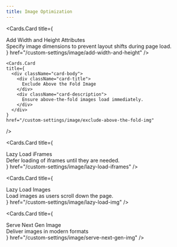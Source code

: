 ```yaml
---
title: Image Optimization
---   
```



<style jsx global>{`
  .cards-container{
    display: flex;
    flex-direction: column;
  }

  .card-body .card-title{
    font-size: 18px;
    line-height: 1.2;
    font-weight: 600;
  }

  .card-body .card-description{
    font-size: 14px;
    line-height: 1.2;
    font-weight: 400;
    margin-top: 10px;
  }
`}</style>

<Cards className="cards-container">

  <Cards.Card
    title={
      <div className="card-body">
        <div className="card-title">
          Add Width and Height Attributes
        </div>
        <div className="card-description">
          Specify image dimensions to prevent layout shifts during page load.
        </div>
      </div>
    }
    href="/custom-settings/image/add-width-and-height"
  />

    <Cards.Card
    title={
      <div className="card-body">
        <div className="card-title">
          Exclude Above the Fold Image
        </div>
        <div className="card-description">
          Ensure above-the-fold images load immediately.
        </div>
      </div>
    }
    href="/custom-settings/image/exclude-above-the-fold-img"
  />

  <Cards.Card
    title={
      <div className="card-body">
        <div className="card-title">
          Lazy Load iFrames
        </div>
        <div className="card-description">
          Defer loading of iframes until they are needed.
        </div>
      </div>
    }
    href="/custom-settings/image/lazy-load-iframes"
  />

  
  <Cards.Card
    title={
      <div className="card-body">
        <div className="card-title">
          Lazy Load Images
        </div>
        <div className="card-description">
          Load images as users scroll down the page.
        </div>
      </div>
    }
    href="/custom-settings/image/lazy-load-img"
  />

  <Cards.Card
    title={
      <div className="card-body">
        <div className="card-title">
          Serve Next Gen Image
        </div>
        <div className="card-description">
          Deliver images in modern formats
        </div>
      </div>
    }
    href="/custom-settings/image/serve-next-gen-img"
  />
</Cards>